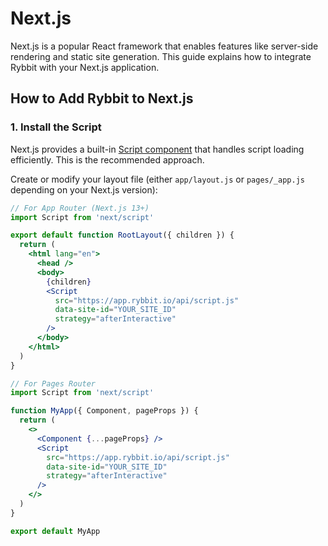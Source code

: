 
# Next.js

Next.js is a popular React framework that enables features like server-side rendering and static site generation. This guide explains how to integrate Rybbit with your Next.js application.

## How to Add Rybbit to Next.js

### 1. Install the Script

Next.js provides a built-in [Script component](https://nextjs.org/docs/app/building-your-application/optimizing/scripts) that handles script loading efficiently. This is the recommended approach.

Create or modify your layout file (either `app/layout.js` or `pages/_app.js` depending on your Next.js version):

```jsx
// For App Router (Next.js 13+)
import Script from 'next/script'

export default function RootLayout({ children }) {
  return (
    <html lang="en">
      <head />
      <body>
        {children}
        <Script
          src="https://app.rybbit.io/api/script.js"
          data-site-id="YOUR_SITE_ID"
          strategy="afterInteractive"
        />
      </body>
    </html>
  )
}
```

```jsx
// For Pages Router
import Script from 'next/script'

function MyApp({ Component, pageProps }) {
  return (
    <>
      <Component {...pageProps} />
      <Script
        src="https://app.rybbit.io/api/script.js"
        data-site-id="YOUR_SITE_ID"
        strategy="afterInteractive"
      />
    </>
  )
}

export default MyApp
```

